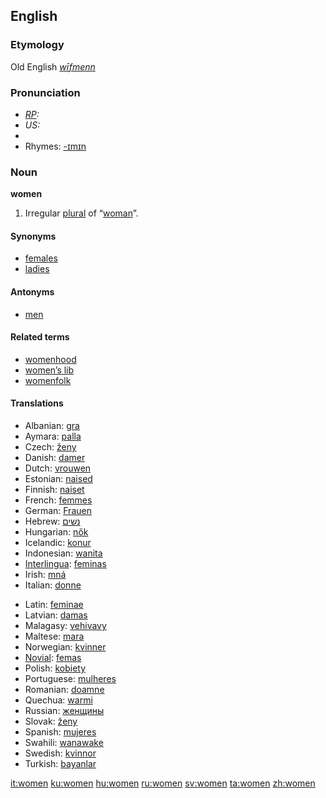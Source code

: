 ==English==

{{rank|speak|land|why|357|women|cried|general|king}}

===Etymology===
Old English ''[[wīfmenn]]''
===Pronunciation===
*''[[RP]]:'' {{IPA|/ˈwɪmɪn/}}
*''US:'' {{IPA|/ˈwɪmən/}}
*{{audio|en-uk-women.ogg|Audio (UK)}}
*Rhymes: [[Rhymes:English:-ɪmɪn|-ɪmɪn]]

===Noun===
'''women''' {{p}}

# Irregular [[plural]] of “[[woman]]”.

====Synonyms====
*[[females]]
*[[ladies]]

====Antonyms====
*[[men]]

====Related terms====
*[[womenhood]]
*[[women's lib|women’s lib]]
*[[womenfolk]]

====Translations====
{{top}}
*Albanian: [[gra]]
*Aymara: [[palla]]
*Czech: [[ženy]]
*Danish: [[damer]]
*Dutch: [[vrouwen]]
*Estonian: [[naised]]
*Finnish: [[naiset]]
*French: [[femmes]]
*German: [[Frauen]]
*Hebrew: [[נשים]]
*Hungarian: [[nők]]
*Icelandic: [[konur]]
*Indonesian: [[wanita]]
*[[Interlingua]]: [[feminas]]
*Irish: [[mná]]
*Italian: [[donne]]
{{mid}}
*Latin: [[feminae]]
*Latvian: [[damas]] 
*Malagasy: [[vehivavy]]
*Maltese: [[mara]]
*Norwegian: [[kvinner]]
*[[Novial]]: [[femas]]
*Polish: [[kobiety]]
*Portuguese: [[mulheres]]
*Romanian: [[doamne]]
*Quechua: [[warmi]]
*Russian: [[женщины]]
*Slovak: [[ženy]]
*Spanish: [[mujeres]]
*Swahili: [[wanawake]]
*Swedish: [[kvinnor]]
*Turkish: [[bayanlar]]
{{bottom}}

[[it:women]]
[[ku:women]]
[[hu:women]]
[[ru:women]]
[[sv:women]]
[[ta:women]]
[[zh:women]]